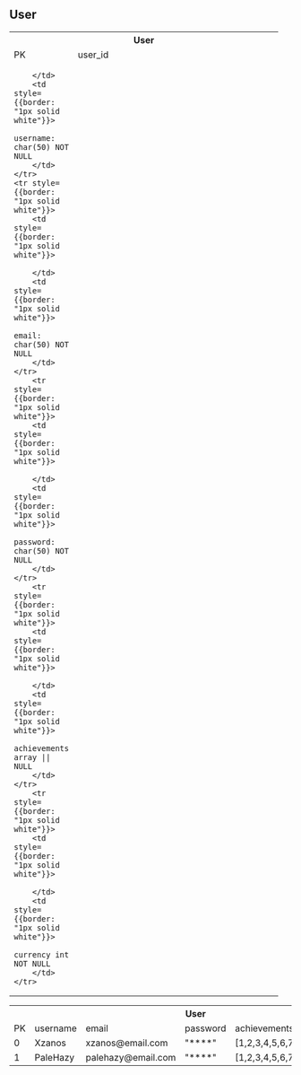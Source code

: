 ## User
<div style={{padding:"10px"}}>
<table style={{border: "1px solid white"}}>
    <tr>
        <th colspan="2" style={{colspan: "2",border: "2px solid white"}}>
            User
        </th>
    </tr>    
    <tr>
        <td width="80" style={{border: "2px solid white"}}>
            PK
        </td>
        <td width="350" style={{border: "2px solid white"}}>
            user_id
        </td>
    </tr>
    <tr style={{border: "1px solid white"}}>
        <td style={{border: "1px solid white"}}>
        
        </td>
        <td style={{border: "1px solid white"}}>
            username: char(50) NOT NULL
        </td>
    </tr>
    <tr style={{border: "1px solid white"}}>
        <td style={{border: "1px solid white"}}>
            
        </td>
        <td style={{border: "1px solid white"}}>
             email: char(50) NOT NULL
        </td>
    </tr>
        <tr style={{border: "1px solid white"}}>
        <td style={{border: "1px solid white"}}>
            
        </td>
        <td style={{border: "1px solid white"}}>
            password: char(50) NOT NULL
        </td>
    </tr>
        <tr style={{border: "1px solid white"}}>
        <td style={{border: "1px solid white"}}>
            
        </td>
        <td style={{border: "1px solid white"}}>
            achievements array || NULL
        </td>
    </tr>
        <tr style={{border: "1px solid white"}}>
        <td style={{border: "1px solid white"}}>
            
        </td>
        <td style={{border: "1px solid white"}}>
            currency int NOT NULL
        </td>
    </tr>
</table>
</div>
<div style={{padding:"10px"}}>

<table style={{border: "1px solid white"}}>
    <tr>
        <th colspan="6" style={{colspan: "2",border: "2px solid white"}}>
            User
        </th>
    </tr>    
    <tr>
        <td width="80" style={{border: "2px solid white"}}>
            PK
        </td>
        <td width="350" style={{border: "2px solid white"}}>
            username
        </td>
                <td width="350" style={{border: "2px solid white"}}>
            email
        </td>
                <td width="350" style={{border: "2px solid white"}}>
            password
                    </td>
                            <td width="350" style={{border: "2px solid white"}}>
            achievements 
        </td>
                <td width="350" style={{border: "2px solid white"}}>
            currency
        </td>
    </tr>
    <tr style={{border: "1px solid white"}}>
        <td style={{border: "1px solid white"}}>
            0
        </td>
        <td style={{border: "1px solid white"}}>
            Xzanos
        </td>
                <td style={{border: "1px solid white"}}>
            xzanos@email.com
        </td>
        <td style={{border: "1px solid white"}}>
            "****"
        </td>
                <td style={{border: "1px solid white"}}>
            [1,2,3,4,5,6,7,8,9,10]
        </td>
                <td style={{border: "1px solid white"}}>
            1000000
        </td>
    </tr>
    <tr style={{border: "1px solid white"}}>
        <td style={{border: "1px solid white"}}>
            1
        </td>
        <td style={{border: "1px solid white"}}>
            PaleHazy
        </td>
                <td style={{border: "1px solid white"}}>
            palehazy@email.com
        </td>
        <td style={{border: "1px solid white"}}>
            "****"
        </td>
                <td style={{border: "1px solid white"}}>
            [1,2,3,4,5,6,7,8,9,10]
        </td>
                <td style={{border: "1px solid white"}}>
            1000000
        </td>
    </tr>
</table>
</div>
